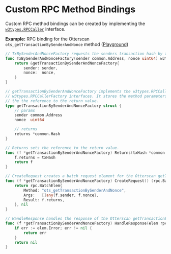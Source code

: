 # Custom RPC Method Bindings

Custom RPC method bindings can be created by implementing the [`w3types.RPCCaller`](https://pkg.go.dev/github.com/lmittmann/w3/w3types#RPCCaller) interface.

**Example:** RPC binding for the Otterscan `ots_getTransactionBySenderAndNonce` method ([Playground](https://pkg.go.dev/github.com/lmittmann/w3/w3types#example-RPCCaller-GetTransactionBySenderAndNonce))

```go
// TxBySenderAndNonceFactory requests the senders transaction hash by the nonce.
func TxBySenderAndNonceFactory(sender common.Address, nonce uint64) w3types.RPCCallerFactory[common.Hash] {
    return &getTransactionBySenderAndNonceFactory{
        sender: sender,
        nonce:  nonce,
    }
}

// getTransactionBySenderAndNonceFactory implements the w3types.RPCCaller and
// w3types.RPCCallerFactory interfaces. It stores the method parameters and
// the the reference to the return value.
type getTransactionBySenderAndNonceFactory struct {
    // params
    sender common.Address
    nonce  uint64

    // returns
    returns *common.Hash
}

// Returns sets the reference to the return value.
func (f *getTransactionBySenderAndNonceFactory) Returns(txHash *common.Hash) w3types.RPCCaller {
    f.returns = txHash
    return f
}

// CreateRequest creates a batch request element for the Otterscan getTransactionBySenderAndNonce method.
func (f *getTransactionBySenderAndNonceFactory) CreateRequest() (rpc.BatchElem, error) {
    return rpc.BatchElem{
        Method: "ots_getTransactionBySenderAndNonce",
        Args:   []any{f.sender, f.nonce},
        Result: f.returns,
    }, nil
}

// HandleResponse handles the response of the Otterscan getTransactionBySenderAndNonce method.
func (f *getTransactionBySenderAndNonceFactory) HandleResponse(elem rpc.BatchElem) error {
    if err := elem.Error; err != nil {
        return err
    }
    return nil
}
```
